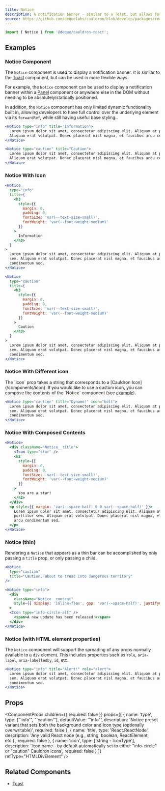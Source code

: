```yaml
---
title: Notice
description: A notification banner - similar to a Toast, but allows for more flexibile positioning and control.
source: https://github.com/dequelabs/cauldron/blob/develop/packages/react/src/components/Notice/Notice.tsx
---
```



```js
import { Notice } from '@deque/cauldron-react';
```

## Examples

### Notice Component

The `Notice` component is used to display a notification banner. It is similar to the [Toast](./Toast) component,
but can be used in more flexible ways.

For example, the `Notice` component can be used to display a notification banner within a [Panel](./Panel) component
or anywhere else in the DOM without needing to be absolutely/statically positioned.

In addition, the `Notice` component has only limited dynamic functionality built in, allowing developers to
have full control over the underlying element via its `forwardRef`, while still having useful base styling..

```jsx example
<Notice type="info" title='Information'>
  Lorem ipsum dolor sit amet, consectetur adipiscing elit. Aliquam at porttitor sem.
  Aliquam erat volutpat. Donec placerat nisl magna, et faucibus arcu condimentum sed.
</Notice>

<Notice type="caution" title="Caution">
  Lorem ipsum dolor sit amet, consectetur adipiscing elit. Aliquam at porttitor sem.
  Aliquam erat volutpat. Donec placerat nisl magna, et faucibus arcu condimentum sed.
</Notice>
```

### Notice With Icon

```jsx example
<Notice
  type="info"
  title={
    <h3
      style={{
        margin: 0,
        padding: 0,
        fontSize: 'var(--text-size-small)',
        fontWeight: 'var(--font-weight-medium)'
      }}
    >
      Information
    </h3>
  }
>
  Lorem ipsum dolor sit amet, consectetur adipiscing elit. Aliquam at porttitor
  sem. Aliquam erat volutpat. Donec placerat nisl magna, et faucibus arcu
  condimentum sed.
</Notice>

<Notice
  type="caution"
  title={
    <h3
      style={{
        margin: 0,
        padding: 0,
        fontSize: 'var(--text-size-small)',
        fontWeight: 'var(--font-weight-medium)'
      }}
    >
      Caution
    </h3>
  }
>
  Lorem ipsum dolor sit amet, consectetur adipiscing elit. Aliquam at porttitor
  sem. Aliquam erat volutpat. Donec placerat nisl magna, et faucibus arcu
  condimentum sed.
</Notice>
```

### Notice With Different icon

<Note>
  The `icon` prop takes a string that corresponds to a [Cauldron
  Icon](/components/icon). If you would like to use a custom icon, you can
  compose the contents of the `Notice` component (see
  <a href="/components/Notice#notice-with-composed-contents">example</a>).
</Note>

```jsx example
<Notice type="caution" title="Dynamo!" icon="bolt">
  Lorem ipsum dolor sit amet, consectetur adipiscing elit. Aliquam at porttitor
  sem. Aliquam erat volutpat. Donec placerat nisl magna, et faucibus arcu
  condimentum sed.
</Notice>
```

### Notice With Composed Contents

```jsx example
<Notice>
  <div className="Notice__title">
    <Icon type="star" />
    <h2
      style={{
        margin: 0,
        padding: 0,
        fontSize: 'var(--text-size-small)',
        fontWeight: 'var(--font-weight-medium)'
      }}
    >
      You are a star!
    </h2>
  </div>
  <p style={{ margin: 'var(--space-half) 0 0 var(--space-half)' }}>
    Lorem ipsum dolor sit amet, consectetur adipiscing elit. Aliquam at
    porttitor sem. Aliquam erat volutpat. Donec placerat nisl magna, et faucibus
    arcu condimentum sed.
  </p>
</Notice>
```

### Notice (thin)

Rendering a `Notice` that appears as a thin bar can be accomplished by only passing a `title` prop, or only passing a child.

```jsx example
<Notice
  type="caution"
  title="Caution, about to tread into dangerous territory"
/>

<Notice type="info">
  <div
    className="Notice__content"
    style={{ display: 'inline-flex', gap: 'var(--space-half)', justifyContent: 'center', alignItems: 'center' }}
  >
  <Icon type="info-circle-alt" />
    <span>A new update has been released!</span>
  </div>
</Notice>

```

### Notice (with HTML element properties)

The `Notice` component will support the spreading of any props normally available to a `div` element. This includes
properties such as `role`, `aria-label`, `aria-labelledby`, `id`, etc.

```jsx example
<Notice type="info" title="Alert!" role="alert">
  Lorem ipsum dolor sit amet, consectetur adipiscing elit. Aliquam at porttitor
  sem. Aliquam erat volutpat. Donec placerat nisl magna, et faucibus arcu
  condimentum sed.
</Notice>
```

## Props

<ComponentProps
  children={{ required: false }}
  props={[
    {
      name: 'type',
      type: ["'info'", "'caution'"],
      defaultValue: '"info"',
      description:
        'Notice preset variant that sets both the background color and Icon type (optionally overwritable)',
      required: false
    },
    {
      name: 'title',
      type: 'React.ReactNode',
      description:
        'Any valid React node (e.g., string, boolean, ReactElement, etc.)',
      required: false
    },
    {
      name: 'icon',
      type: ['string - IconType'],
      description:
        'Icon name - by default automatically set to either "info-circle" or "caution" Cauldron icons',
      required: false
    }
  ]}
  refType="HTMLDivElement"
/>

## Related Components

- [Toast](./Toast)
